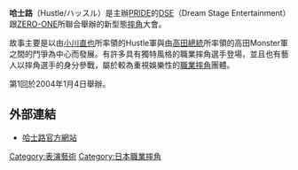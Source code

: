 '''哈士路'''（Hustle/ハッスル）是主辦[[PRIDE|PRIDE]]的[[DSE|DSE]]（Dream Stage Entertainment）跟[[ZERO-ONE|ZERO-ONE]]所聯合舉辦的新型態[[職業摔角|摔角]]大會。

故事主要是以由[[小川直也|小川直也]]所率領的Hustle軍與由[[高田延彥|高田總統]]所率領的高田Monster軍之間的鬥爭為中心而發展。有許多具有獨特風格的職業摔角選手登場，並且也有藝人以摔角選手的身分參戰，屬於較為重視娛樂性的[[職業摔角|職業摔角]]團體。

第1回於2004年1月4日舉辦。

== 外部連結 ==
* [http://www.hustlehustle.com/ 哈士路官方網站]{{Wayback|url=http://www.hustlehustle.com/ |date=20201101151303 }}

[[Category:表演藝術|Category:表演藝術]]
[[Category:日本職業摔角|Category:日本職業摔角]]